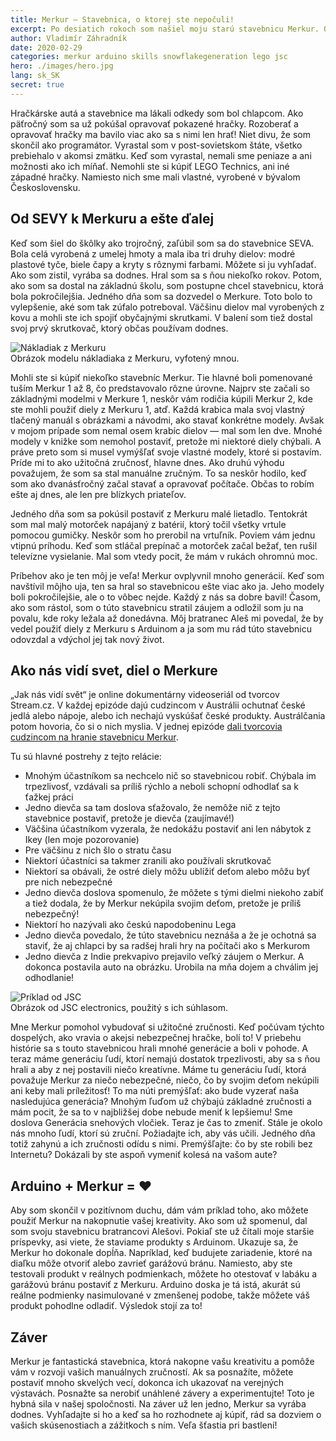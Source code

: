 ```yaml
---
title: Merkur — Stavebnica, o ktorej ste nepočuli!
excerpt: Po desiatich rokoch som našiel moju starú stavebnicu Merkur. Oživili sa spomienky a dostal som nápady, ako ju opäť na niečo využiť.
author: Vladimír Záhradník
date: 2020-02-29
categories: merkur arduino skills snowflakegeneration lego jsc
hero: ./images/hero.jpg
lang: sk_SK
secret: true
---
```


Hračkárske autá a stavebnice ma lákali odkedy som bol chlapcom. Ako päťročný som sa už pokúšal opravovať pokazené hračky. Rozoberať a opravovať hračky ma bavilo viac ako sa s nimi len hrať! Niet divu, že som skončil ako programátor. Vyrastal som v post-sovietskom štáte, všetko prebiehalo v akomsi zmätku. Keď som vyrastal, nemali sme peniaze a ani možnosti ako ich míňať. Nemohli ste si kúpiť LEGO Technics, ani iné západné hračky. Namiesto nich sme mali vlastné, vyrobené v bývalom Československu.

## Od SEVY k Merkuru a ešte ďalej
Keď som šiel do škôlky ako trojročný, zaľúbil som sa do stavebnice SEVA. Bola celá vyrobená z umelej hmoty a mala iba tri druhy dielov: modré plastové tyče, biele čapy a kryty s rôznymi farbami. Môžete si ju vyhľadať. Ako som zistil, vyrába sa dodnes. Hral som sa s ňou niekoľko rokov. Potom, ako som sa dostal na základnú školu, som postupne chcel stavebnicu, ktorá bola pokročilejšia. Jedného dňa som sa dozvedel o Merkure. Toto bolo to vylepšenie, aké som tak zúfalo potreboval. Väčšinu dielov mal vyrobených z kovu a mohli ste ich spojiť obyčajnými skrutkami. V balení som tiež dostal svoj prvý skrutkovač, ktorý občas používam dodnes.

<div className="Image__Large">
  <img src="./images/merkur-truck.jpg" alt="Nákladiak z Merkuru" />
  <figcaption>Obrázok modelu nákladiaka z Merkuru, vyfotený mnou.</figcaption>
</div>

Mohli ste si kúpiť niekoľko stavebníc Merkur. Tie hlavné boli pomenované tuším Merkur 1 až 8, čo predstavovalo rôzne úrovne. Najprv ste začali so základnými modelmi v Merkure 1, neskôr vám rodičia kúpili Merkur 2, kde ste mohli použiť diely z Merkuru 1, atď. Každá krabica mala svoj vlastný tlačený manuál s obrázkami a návodmi, ako stavať konkrétne modely. Avšak v mojom prípade som nemal osem krabíc dielov — mal som len dve. Mnohé modely v knižke som nemohol postaviť, pretože mi niektoré diely chýbali. A práve preto som si musel vymýšľať svoje vlastné modely, ktoré si postavím. Príde mi to ako užitočná zručnosť, hlavne dnes. Ako druhú výhodu považujem, že som sa stal manuálne zručným. To sa neskôr hodilo, keď som ako dvanásťročný začal stavať a opravovať počítače. Občas to robím ešte aj dnes, ale len pre blízkych priateľov.

Jedného dňa som sa pokúsil postaviť z Merkuru malé lietadlo. Tentokrát som mal malý motorček napájaný z batérií, ktorý točil všetky vrtule pomocou gumičky. Neskôr som ho prerobil na vrtuľník. Poviem vám jednu vtipnú príhodu. Keď som stláčal prepínač a motorček začal bežať, ten rušil televízne vysielanie. Mal som vtedy pocit, že mám v rukách ohromnú moc.

Príbehov ako je ten môj je veľa! Merkur ovplyvnil mnoho generácií. Keď som navštívil môjho uja, ten sa hral so stavebnicou ešte viac ako ja. Jeho modely boli pokročilejšie, ale o to vôbec nejde. Každý z nás sa dobre bavil! Časom, ako som rástol, som o túto stavebnicu stratil záujem a odložil som ju na povalu, kde roky ležala až donedávna. Môj bratranec Aleš mi povedal, že by vedel použiť diely z Merkuru s Arduinom a ja som mu rád túto stavebnicu odovzdal a vdýchol jej tak nový život.

## Ako nás vidí svet, diel o Merkure
„Jak nás vidí svět“ je online dokumentárny videoseriál od tvorcov Stream.cz. V každej epizóde dajú cudzincom v Austrálii ochutnať české jedlá alebo nápoje, alebo ich nechajú vyskúšať české produkty. Austrálčania potom hovoria, čo si o nich myslia. V jednej epizóde [dali tvorcovia cudzincom na hranie stavebnicu Merkur][jak-nas-vidi-svet-merkur].

Tu sú hlavné postrehy z tejto relácie:
- Mnohým účastníkom sa nechcelo nič so stavebnicou robiť. Chýbala im trpezlivosť, vzdávali sa príliš rýchlo a neboli schopní odhodlať sa k ťažkej práci
- Jedno dievča sa tam doslova sťažovalo, že nemôže nič z tejto stavebnice postaviť, pretože je dievča (zaujímavé!)
- Väčšina účastníkom vyzerala, že nedokážu postaviť ani len nábytok z Ikey (len moje pozorovanie)
- Pre väčšinu z nich šlo o stratu času
- Niektorí účastníci sa takmer zranili ako používali skrutkovač
- Niektorí sa obávali, že ostré diely môžu ublížiť deťom alebo môžu byť pre nich nebezpečné
- Jedno dievča doslova spomenulo, že môžete s tými dielmi niekoho zabiť a tiež dodala, že by Merkur nekúpila svojim deťom, pretože je príliš nebezpečný!
- Niektorí ho nazývali ako českú napodobeninu Lega
- Jedno dievča povedalo, že túto stavebnicu neznáša a že je ochotná sa staviť, že aj chlapci by sa radšej hrali hry na počítači ako s Merkurom
- Jedno dievča z Indie prekvapivo prejavilo veľký záujem o Merkur. A dokonca postavila auto na obrázku. Urobila na mňa dojem a chválim jej odhodlanie!

<div className="Image__Large">
  <img src="./images/jsc-example.jpg" alt="Príklad od JSC" />
  <figcaption>Obrázok od JSC electronics, použitý s ich súhlasom.</figcaption>
</div>

Mne Merkur pomohol vybudovať si užitočné zručnosti. Keď počúvam týchto dospelých, ako vravia o akejsi nebezpečnej hračke, bolí to! V priebehu histórie sa s touto stavebnicou hrali mnohé generácie a boli v pohode. A teraz máme generáciu ľudí, ktorí nemajú dostatok trpezlivosti, aby sa s ňou hrali a aby z nej postavili niečo kreatívne. Máme tu generáciu ľudí, ktorá považuje Merkur za niečo nebezpečné, niečo, čo by svojim deťom nekúpili ani keby mali príležitosť! To ma núti premýšľať: ako bude vyzerať naša nasledujúca generácia? Mnohým ľuďom už chýbajú základné zručnosti a mám pocit, že sa to v najbližšej dobe nebude meniť k lepšiemu! Sme doslova Generácia snehových vločiek. Teraz je čas to zmeniť. Stále je okolo nás mnoho ľudí, ktorí sú zruční. Požiadajte ich, aby vás učili. Jedného dňa totiž zahynú a ich zručnosti odídu s nimi. Premýšľajte: čo by ste robili bez Internetu? Dokázali by ste aspoň vymeniť kolesá na vašom aute?

## Arduino + Merkur = ♥
Aby som skončil v pozitívnom duchu, dám vám príklad toho, ako môžete použiť Merkur na nakopnutie vašej kreativity. Ako som už spomenul, dal som svoju stavebnicu bratrancovi Alešovi. Pokiaľ ste už čítali moje staršie príspevky, asi viete, že staviame produkty s Arduinom. Ukazuje sa, že Merkur ho dokonale dopĺňa. Napríklad, keď budujete zariadenie, ktoré na diaľku môže otvoriť alebo zavrieť garážovú bránu. Namiesto, aby ste testovali produkt v reálnych podmienkach, môžete ho otestovať v labáku a garážovú bránu postaviť z Merkuru. Arduino doska je tá istá, akurát sú reálne podmienky nasimulované v zmenšenej podobe, takže môžete váš produkt pohodlne odladiť. Výsledok stojí za to!

<div class="Image__Medium">
  <YouTube videoId="tdHDJvpXWak" />
</div>

## Záver
Merkur je fantastická stavebnica, ktorá nakopne vašu kreativitu a pomôže vám v rozvoji vašich manuálnych zručností. Ak sa posnažíte, môžete postaviť mnoho skvelých vecí, dokonca ich ukazovať na verejných výstavách. Posnažte sa nerobiť unáhlené závery a experimentujte! Toto je hybná sila v našej spoločnosti. Na záver už len jedno, Merkur sa vyrába dodnes. Vyhľadajte si ho a keď sa ho rozhodnete aj kúpiť, rád sa dozviem o vašich skúsenostiach a zážitkoch s ním. Veľa šťastia pri bastlení!

[//]: # (Used references)
[jak-nas-vidi-svet-merkur]: https://www.stream.cz/jak-nas-vidi-svet/stavebnice-merkur-potrapila-cizince-kdo-neco-postavil-a-kdo-to-vzdal-48734789